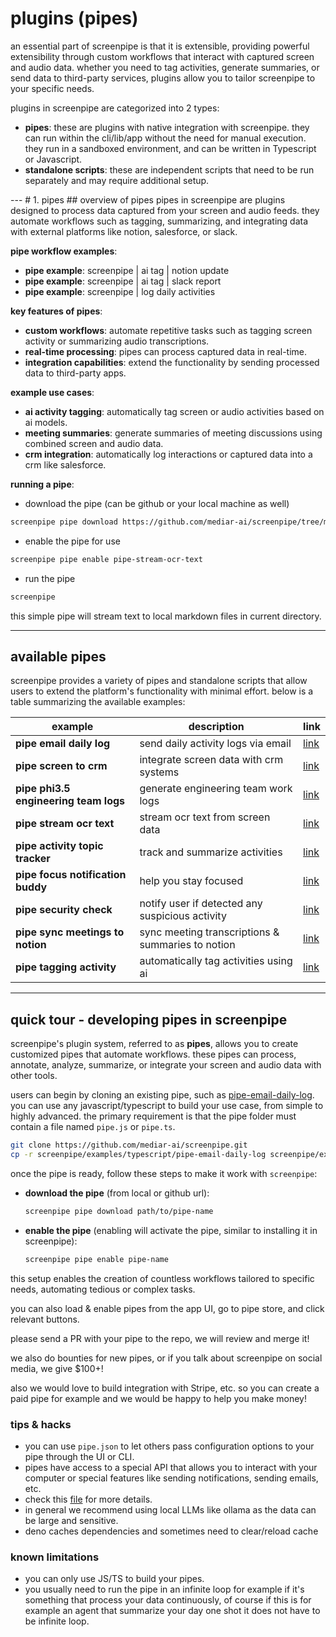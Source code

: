 
# plugins (pipes)

<MotionDiv>
  an essential part of screenpipe is that it is extensible, providing powerful extensibility through custom workflows that interact with captured screen and audio data. whether you need to tag activities, generate summaries, or send data to third-party services, plugins allow you to tailor screenpipe to your specific needs.

plugins in screenpipe are categorized into 2 types:

- **pipes**: these are plugins with native integration with screenpipe. they can run within the cli/lib/app without the need for manual execution. they run in a sandboxed environment, and can be written in Typescript or Javascript.
- **standalone scripts**: these are independent scripts that need to be run separately and may require additional setup.
</MotionDiv>
---
# 1. pipes
## overview of pipes

<MotionDiv delay={0.3}>
  pipes in screenpipe are plugins designed to process data captured from your screen and audio feeds. they automate workflows such as tagging, summarizing, and integrating data with external platforms like notion, salesforce, or slack.

  **pipe workflow examples**:
  - **pipe example**: screenpipe | ai tag | notion update
  - **pipe example**: screenpipe | ai tag | slack report
  - **pipe example**: screenpipe | log daily activities

  **key features of pipes**:
  - **custom workflows**: automate repetitive tasks such as tagging screen activity or summarizing audio transcriptions.
  - **real-time processing**: pipes can process captured data in real-time.
  - **integration capabilities**: extend the functionality by sending processed data to third-party apps.

  **example use cases**:
  - **ai activity tagging**: automatically tag screen or audio activities based on ai models.
  - **meeting summaries**: generate summaries of meeting discussions using combined screen and audio data.
  - **crm integration**: automatically log interactions or captured data into a crm like salesforce.

  **running a pipe**:
  - download the pipe (can be github or your local machine as well)
  ```bash
  screenpipe pipe download https://github.com/mediar-ai/screenpipe/tree/main/examples/typescript/pipe-stream-ocr-text
  ```
  - enable the pipe for use
  ```bash
  screenpipe pipe enable pipe-stream-ocr-text
  ```
  - run the pipe
  ```bash
  screenpipe 
  ```

this simple pipe will stream text to local markdown files in current directory.

</MotionDiv>

---

## available pipes

<MotionDiv delay={0.5}>
  screenpipe provides a variety of pipes and standalone scripts that allow users to extend the platform's functionality with minimal effort. below is a table summarizing the available examples:

| **example**                          | **description**                                  | **link**                          |
| ------------------------------------ | ------------------------------------------------ | --------------------------------- |
| **pipe email daily log**             | send daily activity logs via email               | [link](https://github.com/mediar-ai/screenpipe/tree/main/examples/typescript/pipe-email-daily-log)                         |
| **pipe screen to crm**               | integrate screen data with crm systems           | [link](https://github.com/mediar-ai/screenpipe/tree/main/examples/typescript/pipe-screen-to-crm)                         |
| **pipe phi3.5 engineering team logs**| generate engineering team work logs              | [link](https://github.com/mediar-ai/screenpipe/tree/main/examples/typescript/pipe-phi3.5-engineering-team-logs)                         |
| **pipe stream ocr text**             | stream ocr text from screen data                 | [link](https://github.com/mediar-ai/screenpipe/tree/main/examples/typescript/pipe-stream-ocr-text)                         |
| **pipe activity topic tracker**      | track and summarize activities                   | [link](https://github.com/mediar-ai/screenpipe/tree/main/examples/typescript/pipe-activity-topic-tracker)                         |
| **pipe focus notification buddy**    | help you stay focused                            | [link](https://github.com/mediar-ai/screenpipe/tree/main/examples/typescript/pipe-focus-notification-buddy)                         |
| **pipe security check**              | notify user if detected any suspicious activity  | [link](https://github.com/mediar-ai/screenpipe/tree/main/examples/typescript/pipe-security-check)                         |
| **pipe sync meetings to notion**     | sync meeting transcriptions & summaries to notion| [link](https://github.com/mediar-ai/screenpipe/tree/main/examples/typescript/pipe-sync-meetings-to-notion)                        |
| **pipe tagging activity**            | automatically tag activities using ai            | [link](https://github.com/mediar-ai/screenpipe/tree/main/examples/typescript/pipe-tagging-activity)                         |

</MotionDiv>

---

## quick tour - developing pipes in screenpipe
<MotionDiv delay={0.7}>

screenpipe's plugin system, referred to as **pipes**, allows you to create customized pipes that automate workflows. these pipes can process, annotate, analyze, summarize, or integrate your screen and audio data with other tools.

users can begin by cloning an existing pipe, such as [pipe-email-daily-log](https://github.com/mediar-ai/screenpipe/tree/main/examples/typescript/pipe-email-daily-log). you can use any javascript/typescript to build your use case, from simple to highly advanced. the primary requirement is that the pipe folder must contain a file named `pipe.js` or `pipe.ts`. 

```bash 
git clone https://github.com/mediar-ai/screenpipe.git
cp -r screenpipe/examples/typescript/pipe-email-daily-log screenpipe/examples/typescript/my-pipe
```

once the pipe is ready, follow these steps to make it work with `screenpipe`:

- **download the pipe** (from local or github url):
  ```bash
  screenpipe pipe download path/to/pipe-name
  ```

- **enable the pipe** (enabling will activate the pipe, similar to installing it in screenpipe):
  ```bash
  screenpipe pipe enable pipe-name
  ```

this setup enables the creation of countless workflows tailored to specific needs, automating tedious or complex tasks.

you can also load & enable pipes from the app UI, go to pipe store, and click relevant buttons.

please send a PR with your pipe to the repo, we will review and merge it!

we also do bounties for new pipes, or if you talk about screenpipe on social media, we give $100+!

also we would love to build integration with Stripe, etc. so you can create a paid pipe for example and
we would be happy to help you make money!

### tips & hacks 

- you can use `pipe.json` to let others pass configuration options to your pipe through the UI or CLI.
- pipes have access to a special API that allows you to interact with your computer or special features like sending notifications, sending emails, etc.
- check this [file](https://github.com/mediar-ai/screenpipe/blob/main/screenpipe-core/src/deno/runtime.js) for more details.
- in general we recommend using local LLMs like ollama as the data can be large and sensitive.
- deno caches dependencies and sometimes need to clear/reload cache

### known limitations

- you can only use JS/TS to build your pipes.
- you usually need to run the pipe in an infinite loop for example if it's something that process your data continuously, of course if this is for example an agent that summarize your day one shot it does not have to be infinite loop.


</MotionDiv>